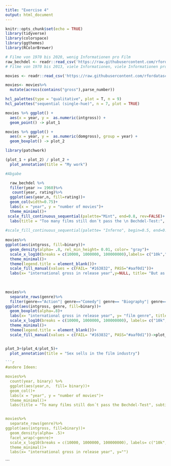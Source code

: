 ```yaml
---
title: "Exercise 4"
output: html_document
---
```


```r
knitr::opts_chunk$set(echo = TRUE)
library(tidyverse)
library(colorspace)
library(ggthemes)
library(RColorBrewer)
```


```r

# Filme von 1970 bis 2020, wenig Informationen pro Film
raw_bechdel <- readr::read_csv('https://raw.githubusercontent.com/rfordatascience/tidytuesday/master/data/2021/2021-03-09/raw_bechdel.csv')
# Filme von 1970 bis 2013, viele Informationen, viele Informationen pro Film

movies <- readr::read_csv('https://raw.githubusercontent.com/rfordatascience/tidytuesday/master/data/2021/2021-03-09/movies.csv')

movies<- movies%>% 
  mutate(across(contains("gross"),parse_number))
```

```r
hcl_palettes(type = "qualitative", plot = T, n = 9)
hcl_palettes("sequential (single-hue)", n = 7, plot = TRUE)
```



```r
movies %>% ggplot() +
  aes(x = year, y =  as.numeric(intgross)) +
  geom_point() -> plot_1

movies %>% ggplot() +
  aes(x = year, y =  as.numeric(domgross), group = year) +
  geom_boxplot() -> plot_2

library(patchwork)

(plot_1 + plot_2) / plot_2 +
  plot_annotation(title = "My work")
```



```r

#Abgabe

  raw_bechdel %>%
  filter(year >= 1960)%>%
   count(year, rating)%>%
  ggplot(aes(year,n, fill=rating))+
  geom_col(width=0.75)+
  labs(x = "year", y = "number of movies")+
  theme_minimal()+
 scale_fill_continuous_sequential(palette="Mint", end=0.8, rev=FALSE)+
  labs(title = "Too many films still don´t pass the \n Bechdel-Test:", subtitle= "The bechdel test is passed if a movie has \n 1) two women \n 2) who talk to each other for more than 2 minutes \n 3) about something other then a man")-> plot_3
  
#scale_fill_continuous_sequential(palette= "Inferno", begin=0.5, end=0.8, rev=FALSE)+
  
movies%>%
ggplot(aes(intgross, fill=binary))+
  geom_density(alpha= .8, rel_min_height= 0.01, color= "gray")+
  scale_x_log10(breaks = c(10000, 1000000, 100000000),labels= c("10k","1M", "100M"))+
  theme_minimal()+
  theme(legend.title = element_blank())+
  scale_fill_manual(values = c(FAIL= "#163832", PASS="#aaf0d1"))+
  labs(x= "international gross in release year",y=NULL, title= "But as you can see here movies\nwhich fail the test in gerneral has\na higher international gross:")->plot_4
  
  

movies%>%
  separate_rows(genre)%>%
  filter(genre=="Action"| genre=="Comedy"| genre== "Biography"| genre=="Fantasy")%>%
ggplot(aes(intgross, genre, fill=binary))+
  geom_boxplot(alpha=.8)+
  labs(x= "international gross in release year", y= "film genre", title= "...especially fantasy, comedy and \n action movies (and Biographys?)")+
  scale_x_log10(breaks = c(10000, 1000000, 100000000), labels= c("10k","1M", "100M"))+
  theme_minimal()+
  theme(legend.title = element_blank())+
  scale_fill_manual(values = c(FAIL= "#163832", PASS="#aaf0d1"))->plot_5


plot_3+(plot_4/plot_5)+
  plot_annotation(title = "Sex sells in the film industry")
```


```r
```r
#andere Ideen: 

movies%>% 
  count(year, binary) %>%
  ggplot(aes(year,n,  fill= binary))+
  geom_col()+
  labs(x = "year", y = "number of movies")+
  theme_minimal()+
  labs(title = "To many films still don´t pass the Bechdel-Test", subtitle= "The bechdel test is passed if a movie has two women who talk to each other for more than 2 minutes about something other then a man")


movies%>%
  separate_rows(genre)%>%
ggplot(aes(intgross, fill=binary))+
  geom_density(alpha= .5)+
  facet_wrap(~genre)+
  scale_x_log10(breaks = c(10000, 1000000, 100000000), labels= c("10k","1M", "100M"))+
  theme_minimal()+
  labs(x= "international gross in release year", y="")
```
```






